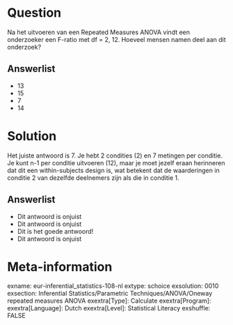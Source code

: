 Question
========
Na het uitvoeren van een Repeated Measures ANOVA vindt een onderzoeker een F-ratio met df = 2, 12. Hoeveel mensen namen deel aan dit onderzoek?

Answerlist
----------
* 13
* 15
* 7
* 14


Solution
========
Het juiste antwoord is 7. Je hebt 2 condities (2) en 7 metingen per conditie. Je kunt n-1 per conditie uitvoeren (12), maar je moet jezelf eraan herinneren dat dit een within-subjects design is, wat betekent dat de waarderingen in conditie 2 van dezelfde deelnemers zijn als die in conditie 1.

Answerlist
----------
* Dit antwoord is onjuist
* Dit antwoord is onjuist
* Dit is het goede antwoord!
* Dit antwoord is onjuist

Meta-information
================
exname: eur-inferential_statistics-108-nl
extype: schoice
exsolution: 0010
exsection: Inferential Statistics/Parametric Techniques/ANOVA/Oneway repeated measures ANOVA
exextra[Type]: Calculate
exextra[Program]: 
exextra[Language]: Dutch
exextra[Level]: Statistical Literacy
exshuffle: FALSE
